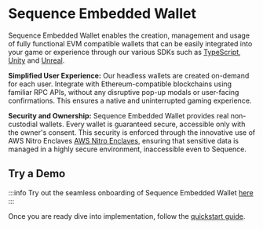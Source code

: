 # Sequence Embedded Wallet

Sequence Embedded Wallet enables the creation, management and usage of fully functional EVM compatible wallets that can be easily integrated into your game or experience through our various SDKs such as [TypeScript](/solutions/wallets/embedded-wallet/quickstart), [Unity](/sdk/unity/overview) and [Unreal](/sdk/unreal/overview).

**Simplified User Experience:** Our headless wallets are created on-demand for each user. Integrate with Ethereum-compatible blockchains using familiar RPC APIs, without any disruptive pop-up modals or user-facing confirmations. This ensures a native and uninterrupted gaming experience.

**Security and Ownership:** Sequence Embedded Wallet provides real non-custodial wallets. Every wallet is guaranteed secure, accessible only with the owner's consent. This security is enforced through the innovative use of AWS Nitro Enclaves [AWS Nitro Enclaves](https://aws.amazon.com/ec2/nitro/nitro-enclaves/), ensuring that sensitive data is managed in a highly secure environment, inaccessible even to Sequence.

## Try a Demo

:::info
Try out the seamless onboarding of Sequence Embedded Wallet [here](https://waas-demo.sequence.xyz/)
:::

Once you are ready dive into implementation, follow the [quickstart guide](/solutions/wallets/embedded-wallet/quickstart).
